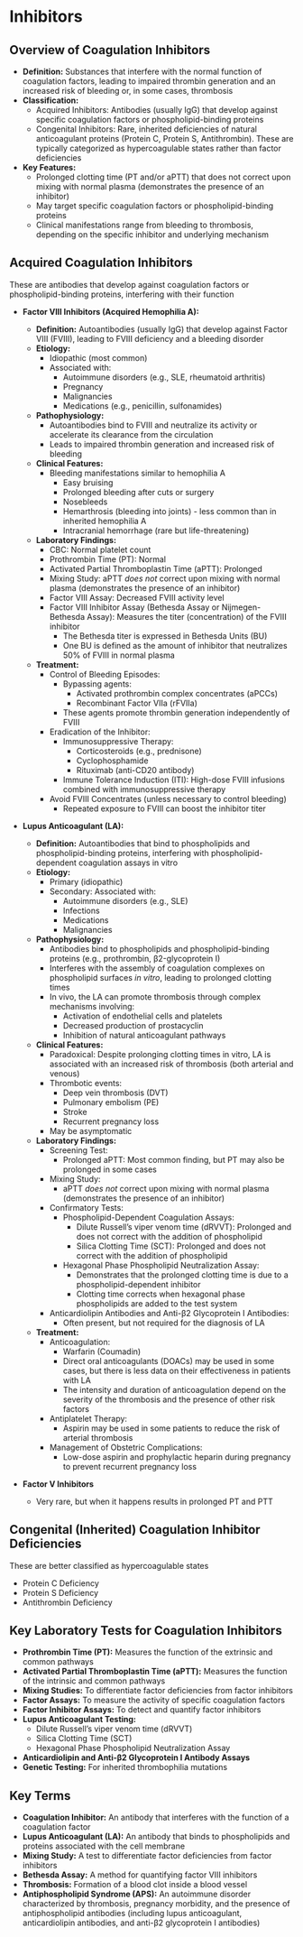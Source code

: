 # Inhibitors {-}

## **Overview of Coagulation Inhibitors** {-}

*   **Definition:** Substances that interfere with the normal function of coagulation factors, leading to impaired thrombin generation and an increased risk of bleeding or, in some cases, thrombosis
*   **Classification:**
    *   Acquired Inhibitors: Antibodies (usually IgG) that develop against specific coagulation factors or phospholipid-binding proteins
    *   Congenital Inhibitors: Rare, inherited deficiencies of natural anticoagulant proteins (Protein C, Protein S, Antithrombin). These are typically categorized as hypercoagulable states rather than factor deficiencies
*   **Key Features:**
    *   Prolonged clotting time (PT and/or aPTT) that does not correct upon mixing with normal plasma (demonstrates the presence of an inhibitor)
    *   May target specific coagulation factors or phospholipid-binding proteins
    *   Clinical manifestations range from bleeding to thrombosis, depending on the specific inhibitor and underlying mechanism

## **Acquired Coagulation Inhibitors** {-}

These are antibodies that develop against coagulation factors or phospholipid-binding proteins, interfering with their function

*   **Factor VIII Inhibitors (Acquired Hemophilia A):**

    *   **Definition:** Autoantibodies (usually IgG) that develop against Factor VIII (FVIII), leading to FVIII deficiency and a bleeding disorder
    *   **Etiology:**
        *   Idiopathic (most common)
        *   Associated with:
            *   Autoimmune disorders (e.g., SLE, rheumatoid arthritis)
            *   Pregnancy
            *   Malignancies
            *   Medications (e.g., penicillin, sulfonamides)
    *   **Pathophysiology:**
        *   Autoantibodies bind to FVIII and neutralize its activity or accelerate its clearance from the circulation
        *   Leads to impaired thrombin generation and increased risk of bleeding
    *   **Clinical Features:**
        *   Bleeding manifestations similar to hemophilia A
            *   Easy bruising
            *   Prolonged bleeding after cuts or surgery
            *   Nosebleeds
            *   Hemarthrosis (bleeding into joints) - less common than in inherited hemophilia A
            *   Intracranial hemorrhage (rare but life-threatening)
    *   **Laboratory Findings:**
        *   CBC: Normal platelet count
        *   Prothrombin Time (PT): Normal
        *   Activated Partial Thromboplastin Time (aPTT): Prolonged
        *   Mixing Study: aPTT *does not* correct upon mixing with normal plasma (demonstrates the presence of an inhibitor)
        *   Factor VIII Assay: Decreased FVIII activity level
        *   Factor VIII Inhibitor Assay (Bethesda Assay or Nijmegen-Bethesda Assay): Measures the titer (concentration) of the FVIII inhibitor
            *   The Bethesda titer is expressed in Bethesda Units (BU)
            *   One BU is defined as the amount of inhibitor that neutralizes 50% of FVIII in normal plasma
    *   **Treatment:**
        *   Control of Bleeding Episodes:
            *   Bypassing agents:
                *   Activated prothrombin complex concentrates (aPCCs)
                *   Recombinant Factor VIIa (rFVIIa)
            *   These agents promote thrombin generation independently of FVIII
        *   Eradication of the Inhibitor:
            *   Immunosuppressive Therapy:
                *   Corticosteroids (e.g., prednisone)
                *   Cyclophosphamide
                *   Rituximab (anti-CD20 antibody)
            *   Immune Tolerance Induction (ITI): High-dose FVIII infusions combined with immunosuppressive therapy
        *   Avoid FVIII Concentrates (unless necessary to control bleeding)
            *   Repeated exposure to FVIII can boost the inhibitor titer

*   **Lupus Anticoagulant (LA):**

    *   **Definition:** Autoantibodies that bind to phospholipids and phospholipid-binding proteins, interfering with phospholipid-dependent coagulation assays in vitro
    *   **Etiology:**
        *   Primary (idiopathic)
        *   Secondary: Associated with:
            *   Autoimmune disorders (e.g., SLE)
            *   Infections
            *   Medications
            *   Malignancies
    *   **Pathophysiology:**
        *   Antibodies bind to phospholipids and phospholipid-binding proteins (e.g., prothrombin, β2-glycoprotein I)
        *   Interferes with the assembly of coagulation complexes on phospholipid surfaces *in vitro*, leading to prolonged clotting times
        *   In vivo, the LA can promote thrombosis through complex mechanisms involving:
            *   Activation of endothelial cells and platelets
            *   Decreased production of prostacyclin
            *   Inhibition of natural anticoagulant pathways
    *   **Clinical Features:**
        *   Paradoxical: Despite prolonging clotting times in vitro, LA is associated with an increased risk of thrombosis (both arterial and venous)
        *   Thrombotic events:
            *   Deep vein thrombosis (DVT)
            *   Pulmonary embolism (PE)
            *   Stroke
            *   Recurrent pregnancy loss
        *   May be asymptomatic
    *   **Laboratory Findings:**
        *   Screening Test:
            *   Prolonged aPTT: Most common finding, but PT may also be prolonged in some cases
        *   Mixing Study:
            *   aPTT *does not* correct upon mixing with normal plasma (demonstrates the presence of an inhibitor)
        *   Confirmatory Tests:
            *   Phospholipid-Dependent Coagulation Assays:
                *   Dilute Russell's viper venom time (dRVVT): Prolonged and does not correct with the addition of phospholipid
                *   Silica Clotting Time (SCT): Prolonged and does not correct with the addition of phospholipid
            *   Hexagonal Phase Phospholipid Neutralization Assay:
                *   Demonstrates that the prolonged clotting time is due to a phospholipid-dependent inhibitor
                *   Clotting time corrects when hexagonal phase phospholipids are added to the test system
        *   Anticardiolipin Antibodies and Anti-β2 Glycoprotein I Antibodies:
            *   Often present, but not required for the diagnosis of LA
    *   **Treatment:**
        *   Anticoagulation:
            *   Warfarin (Coumadin)
            *   Direct oral anticoagulants (DOACs) may be used in some cases, but there is less data on their effectiveness in patients with LA
            *   The intensity and duration of anticoagulation depend on the severity of the thrombosis and the presence of other risk factors
        *   Antiplatelet Therapy:
            *   Aspirin may be used in some patients to reduce the risk of arterial thrombosis
        *   Management of Obstetric Complications:
            *   Low-dose aspirin and prophylactic heparin during pregnancy to prevent recurrent pregnancy loss

*   **Factor V Inhibitors**
    *   Very rare, but when it happens results in prolonged PT and PTT

## **Congenital (Inherited) Coagulation Inhibitor Deficiencies** {-}

These are better classified as hypercoagulable states

*   Protein C Deficiency
*   Protein S Deficiency
*   Antithrombin Deficiency

## **Key Laboratory Tests for Coagulation Inhibitors** {-}

*   **Prothrombin Time (PT):** Measures the function of the extrinsic and common pathways
*   **Activated Partial Thromboplastin Time (aPTT):** Measures the function of the intrinsic and common pathways
*   **Mixing Studies:** To differentiate factor deficiencies from factor inhibitors
*   **Factor Assays:** To measure the activity of specific coagulation factors
*   **Factor Inhibitor Assays:** To detect and quantify factor inhibitors
*   **Lupus Anticoagulant Testing:**
    *   Dilute Russell's viper venom time (dRVVT)
    *   Silica Clotting Time (SCT)
    *   Hexagonal Phase Phospholipid Neutralization Assay
*   **Anticardiolipin and Anti-β2 Glycoprotein I Antibody Assays**
*   **Genetic Testing:** For inherited thrombophilia mutations

## **Key Terms** {-}

*   **Coagulation Inhibitor:** An antibody that interferes with the function of a coagulation factor
*   **Lupus Anticoagulant (LA):** An antibody that binds to phospholipids and proteins associated with the cell membrane
*   **Mixing Study:** A test to differentiate factor deficiencies from factor inhibitors
*   **Bethesda Assay:** A method for quantifying factor VIII inhibitors
*   **Thrombosis:** Formation of a blood clot inside a blood vessel
*   **Antiphospholipid Syndrome (APS):** An autoimmune disorder characterized by thrombosis, pregnancy morbidity, and the presence of antiphospholipid antibodies (including lupus anticoagulant, anticardiolipin antibodies, and anti-β2 glycoprotein I antibodies)
